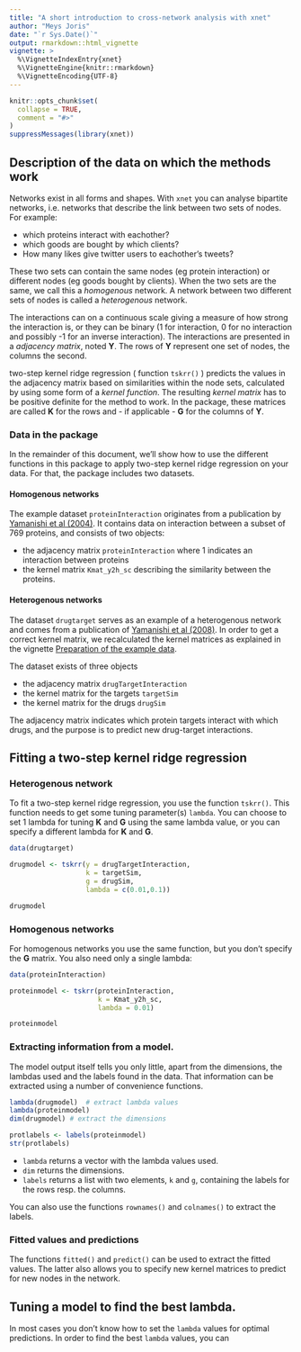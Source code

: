```yaml
---
title: "A short introduction to cross-network analysis with xnet"
author: "Meys Joris"
date: "`r Sys.Date()`"
output: rmarkdown::html_vignette
vignette: >
  %\VignetteIndexEntry{xnet}
  %\VignetteEngine{knitr::rmarkdown}
  %\VignetteEncoding{UTF-8}
---
```


```r
knitr::opts_chunk$set(
  collapse = TRUE,
  comment = "#>"
)
suppressMessages(library(xnet))
```

## Description of the data on which the methods work

Networks exist in all forms and shapes. With `xnet` you can analyse
bipartite networks, i.e. networks that describe the link between two
sets of nodes. For example:

 * which proteins interact with eachother?
 * which goods are bought by which clients?
 * How many likes give twitter users to eachother's tweets?

These two sets can contain the same nodes (eg protein interaction) or
different nodes (eg goods bought by clients). When the two sets are 
the same, we call this a *homogenous* network. A network between two
different sets of nodes is called a *heterogenous* network.

The interactions can on a continuous scale giving a measure
of how strong the interaction is, or they can be binary (1 for
interaction, 0 for no interaction and possibly -1 for an inverse
interaction). The interactions are presented in a 
*adjacency matrix*, noted **Y**. The rows of **Y** represent
one set of nodes, the columns the second.

two-step kernel ridge regression ( function `tskrr()` ) predicts the values
in  the adjacency matrix based on similarities within the node sets,
calculated by using some form of a *kernel function*. 
The resulting *kernel matrix* has to be positive definite for the method 
to work. In the package, these matrices are called **K** for the rows
and - if applicable - **G** for the columns of **Y**. 

### Data in the package

In the remainder of this document, we'll show how to use the different 
functions in this package to apply two-step kernel ridge regression on 
your data. For that, the package includes two datasets.

#### Homogenous networks

The example dataset `proteinInteraction` originates from a publication
by [Yamanishi et al (2004)](https://doi.org/10.1093/bioinformatics/bth910).
It contains data on interaction between a subset of 769 proteins, and
consists of two objects:

 * the adjacency matrix `proteinInteraction` where 1 indicates an interaction between proteins
 * the kernel matrix `Kmat_y2h_sc` describing the similarity between
 the proteins.

#### Heterogenous networks

The dataset `drugtarget` serves as an example of a heterogenous network
and comes from a publication of [Yamanishi et al (2008)](https://doi.org/10.1093/bioinformatics/btn162). In order to get
a correct kernel matrix, we recalculated the kernel matrices as explained
in the vignette [Preparation of the example data](../doc/Preparation_example_data.html). 

The dataset exists of three objects

 * the adjacency matrix `drugTargetInteraction`
 * the kernel matrix for the targets `targetSim`
 * the kernel matrix for the drugs `drugSim`
 
The adjacency matrix indicates which protein targets interact with which
drugs, and the purpose is to predict new drug-target interactions.

## Fitting a two-step kernel ridge regression

### Heterogenous network

To fit a two-step kernel ridge regression, you use the function `tskrr()`. This function needs to get some tuning parameter(s)
`lambda`. You can choose to set 1 lambda for tuning **K**
and **G** using the same lambda value, or you can specify
a different lambda for **K** and **G**.

```r

data(drugtarget)

drugmodel <- tskrr(y = drugTargetInteraction,
                   k = targetSim,
                   g = drugSim, 
                   lambda = c(0.01,0.1))

drugmodel
```

### Homogenous networks

For homogenous networks you use the same function, but you don't specify
the **G** matrix. You also need only a single lambda:

```r
data(proteinInteraction)

proteinmodel <- tskrr(proteinInteraction,
                      k = Kmat_y2h_sc,
                      lambda = 0.01)

proteinmodel
```

### Extracting information from a model.

The model output itself tells you only little, apart from the dimensions,
the lambdas used and the labels found in the data. That information
can be extracted using a number of convenience functions.

```r
lambda(drugmodel)  # extract lambda values
lambda(proteinmodel)
dim(drugmodel) # extract the dimensions

protlabels <- labels(proteinmodel)
str(protlabels)
```

 * `lambda` returns a vector with the lambda values used.
 * `dim` returns the dimensions.
 * `labels` returns a list with two elements, `k` and `g`, containing
 the labels for the rows resp. the columns.
 
You can also use the functions `rownames()` and `colnames()` to extract
the labels.

### Fitted values and predictions

The functions `fitted()` and `predict()` can be used to extract the
fitted values. The latter also allows you to specify new kernel matrices
to predict for new nodes in the network. 
 
## Tuning a model to find the best lambda.

In most cases you don't know how to set the `lambda` values for optimal
predictions. In order to find the best `lambda` values, you can 
